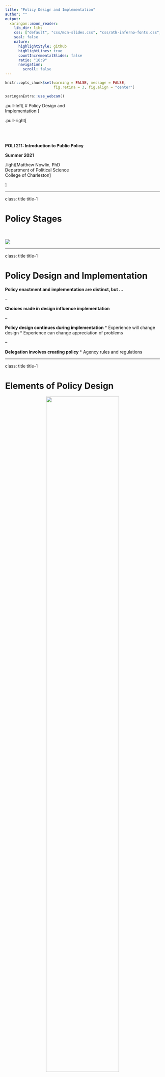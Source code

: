 ```yaml
---
title: "Policy Design and Implementation"
author: ""
output:
  xaringan::moon_reader:
    lib_dir: libs
    css: ["default", "css/mcn-slides.css", "css/ath-inferno-fonts.css", "css/animate.css"]
    seal: false
    nature:
      highlightStyle: github
      highlightLines: true
      countIncrementalSlides: false
      ratio: "16:9"
      navigation:
        scroll: false
---
```

  
```r
knitr::opts_chunk$set(warning = FALSE, message = FALSE, 
                      fig.retina = 3, fig.align = "center")
```

```r
xaringanExtra::use_webcam()
```

.pull-left[
# Policy Design and <br> Implementation 
<figure>
  <img src="sticker.jpg" width="%">
</figure>
]

.pull-right[

</br>
</br>
</br>
**POLI 211: Introduction to Public Policy**

**Summer 2021**

.light[Matthew Nowlin, PhD<br>
Department of Political Science<br>
College of Charleston
]

]

---

class: title title-1

# Policy Stages 

</br>

![](img/stages.png)

---

class: title title-1

# Policy Design and Implementation

**Policy enactment and implementation are distinct, but ...**

--

**Choices made in design influence implementation** 

--

**Policy design continues during implementation** 
* Experience will change design
* Experience can change appreciation of problems

--

**Delegation involves creating policy** 
* Agency rules and regulations 

---

class: title title-1

# Elements of Policy Design 

<figure>
<center>
  <img src="img/design.png" width="75%">
</figure>


---

class: title title-1

# Policy Implementation 

> The process by which policies enacted by government are put into effect by the relevant agencies 

--

* Legislative intent is often unclear

--

* Bureaucracies have discretion 

--

* A policy is generally useless if it isn’t implemented

--

* Implementation battles are also where significant power and debate come in


---

class: title title-1

# Top-Down Approach

**Design starts at the top — highest-level policy designers** 

--

**Assumes**
.pull-left[
* Clear goals
* Clear tools
* Single statute or other authority
]

.pull-right[
* Clear implementation chain
* Knowledge of capacity and commitment of implementers
]

---

class: title title-1

# Bottom-Up Approach 

**Start from perspective of _street-level bureaucrats_** 

--

* Recognizes that goals are ambiguous

--

* Does not require a single statute or “policy”

--

* Better accommodates a “network” of implementation actors

--

**Implementation best understood as a mix of top-down and bottom-up** 
